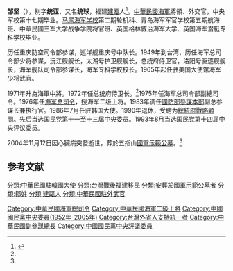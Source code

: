 {{Infobox officeholder
| 前綴尊稱      = 
| 姓名          = 鄒堅
| 原名          = 
| 後綴尊稱      = 
| 圖像          = File:Navy (ROCN) Admiral Tsou Chien 海軍上將鄒堅.jpg
| 圖像大小      = 160px
| 圖像說明      = 鄒堅上將軍裝照
| 屆次          = 
| 職務          = {{ROC}}[[總統府國策顧問|總統府國策顧問]]
| 就任日期      = 1990年
| 卸任日期      = 1999年
| 同時在任者    = 
| 總統          = [[李登輝|李登輝]]
| 行政院院長    = 
| 前任          = 
| 繼任          = 
| 屆次2         = <!--後方的編號最多可至 16-->
| 職務2         = {{ROC}}[[中華民國駐韓國大使列表|駐大韓民國大使]]
| 就任日期2     = 1986年7月
| 卸任日期2     = 1990年
| 同時在任者2   = <!--後方的編號最多可至 16-->
| 總統2         = <!--後方的編號最多可至 16-->
| 行政院院長2   = <!--後方的編號最多可至 16-->
| 副總統2       = <!--後方的編號最多可至 16-->
| 副職2         = <!--後方的編號最多可至 16-->
| 前任2         = [[薛毓麒|薛毓麒]]
| 繼任2         = [[金樹基|金樹基]]
| 屆次3         = <!--後方的編號最多可至 16-->
| 職務3         = [[File:ROC_Ministry_of_National_Defense_Seal.svg|25px]] [[中華民國國防部|中華民國國防部]]副参谋总长兼执行官
| 就任日期3     = 1983年
| 卸任日期3     = 1986年
| 同時在任者3   = <!--後方的編號最多可至 16-->
| 總統3         = <!--後方的編號最多可至 16-->
| 行政院院長3   = <!--後方的編號最多可至 16-->
| 副總統3       = <!--後方的編號最多可至 16-->
| 副職3         = <!--後方的編號最多可至 16-->
| 前任3         = 
| 繼任3         =
| 屆次4         = <!--後方的編號最多可至 16-->
| 職務4         = [[File:ROC_Commanding_General_of_Navy_Flag.svg|25px]] [[中華民國海軍司令|中華民國海軍總司令]]
| 就任日期4     = 1976年7月2日
| 卸任日期4     = 1983年5月15日
| 總統4         = <!--後方的編號最多可至 16-->
| 行政院院長4   = <!--後方的編號最多可至 16-->
| 副總統4       = <!--後方的編號最多可至 16-->
| 副職4         =
| 前任4         = [[宋長志|宋長志]]
| 繼任4         = [[劉和謙|劉和謙]]
| 屆次5         = <!--後方的編號最多可至 16-->
| 職務5         = 中華民國海軍副總司令
| 就任日期5     = 1975年
| 卸任日期5     = 1976年
| 總統5         = <!--後方的編號最多可至 16-->
| 行政院院長5   = <!--後方的編號最多可至 16-->
| 副總統5       = <!--後方的編號最多可至 16-->
| 副職5         =
| 前任5         = 
| 繼任5         =
| 屆次6         = <!--後方的編號最多可至 16-->
| 職務6         = [[中華民國總統府侍衛長|中華民國總統府侍衛長]]
| 就任日期6     = 1972年4月
| 卸任日期6     = 1975年9月
| 總統6         = [[蔣中正|蔣中正]]<br>[[嚴家淦|嚴家淦]]<small>（繼任）</small>
| 行政院院長6   = <!--後方的編號最多可至 16-->
| 副總統6       = <!--後方的編號最多可至 16-->
| 副職6         =
| 前任6         = [[孔令晟|孔令晟]]
| 繼任6         = [[彭傳樑|彭傳樑]]
| 性別                      = 男
| 字                        = 統亞
| 號                        = 
| 別名                      = 
| 出生名                    = 
| 出生日期                  = {{birth date|1921|8|16}}
| 出生地點                  = {{ROC-1912}}[[福建省_(中華民國)|福建省]][[建甌市|建甌縣]]
| 逝世日期                  = {{death date and age|2004|11|12|1921|8|16}}
| 逝世地點                  = {{ROC}}[[臺北市|臺北市]]
| 死因                      = 心臟病
| 墓地                      = {{ROC-TWN}}[[新北市|新北市]][[汐止區|汐止區]][[國軍示範公墓|國軍示範公墓]]
| 墓地座標                  = 
| 籍貫                      = 
| 國籍                      = {{ROC}}
| 公民權                    = 
| 政黨                      = {{KMT}}
| 其他政黨                  = 
| 身高                      = 
| 配偶                      = 
| 伴侶                      = 
| 兒女                      = 
| 父母                      = 
| 親屬                      = 
| 居住地                    = 
| 學歷                      = 
| 母校                      = 
| 職業                      = [[軍人|軍人]]
| 專業                      = 
| 知名原因                  = 
| 著作                      = 
| 薪金                      = 
| 淨資產                    = 
| 宗教信仰                  = 
| 獲獎                      = 
| 簽名                      = 
| 網站                      = 
| blank1                    = 
| data1                     = 
| blank2                    = 
| data2                     = 
| blank3                    = 
| data3                     = 
| blank4                    = 
| data4                     = 
| blank5                    = 
| data5                     = 
<!-- 部份國家政壇人物，請填寫以下欄位 -->
| 內閣                      = 
| 委員會                    = 
| 大臣                      = 
<!-- 若曾在軍隊中服役，請填寫以下欄位 -->
| 昵稱                      = 
| 效忠                      = {{ROC}}
| 服役                      = {{ROCN}}
| 服役時間                  = 
| 軍銜                      = [[File:ROCN_Admiral's_Flag.svg|海軍二級上將旗]] [[上將#中華民國|二級上將]]
| 隊                        = 
| 指揮                      = 
| 參戰                      = 
| 軍事獎勵                  = 
| military_blank1           = 
| military_data1            = 
| military_blank2           = 
| military_data2            = 
| military_blank3           = 
| military_data3            = 
| military_blank4           = 
| military_data4            = 
| military_blank5           = 
| military_data5            = 
<!-- 嵌入模組／腳註 -->
| module                    = 
| module2                   = 
| module3                   = 
| module4                   = 
| module5                   = 
| module6                   = 
| 腳註                      = 
}}

'''邹坚'''（{{bd|1921年|8月16日|2004年|11月12日|catIdx=Z}}），别字'''统亚'''，又名'''统球'''，福建[[建瓯|建瓯]]人<ref name="govtw01">{{Cite web |url=http://epaper.vac.gov.tw/zh-tw/C/27%7C1/7100/1/Publish.htm |title=鄒堅上將辭世 一生平凡平淡平實 風範永存 |accessdate=2020-09-20 |archive-date=2017-03-05 |archive-url=https://web.archive.org/web/20170305020518/http://epaper.vac.gov.tw/zh-tw/C/27%7C1/7100/1/Publish.htm |dead-url=no }}</ref>。[[中華民國海軍|中華民國海軍]]將領、外交官，中央军校第十七期{{Fact|炮科|time=2016-09-21}}毕业。[[马尾海军学校|马尾海军学校]]第二期轮机科、青岛海军军官学校第五期航海班、中華民國三军大学战争学院将官班、英国格林威治海军大学、英国海军潜艇专科学校毕业。

历任重庆防空司令部参谋，巡洋舰重庆号中队长。1949年到台湾，历任海军总司令部少将参谋，沅江舰舰长，太湖号护卫舰舰长，总统府侍卫官，洛阳号驱逐舰舰长，海军舰队司令部参谋长，海军专科学校校长。1965年起任驻美国大使馆海军少将武官。

1971年升為海軍中將。1972年任总统府侍卫长。<ref name=govtw01/>1975年任海军总司令部副總司令。1976年任[[中華民國海軍司令|海军总司令]]，授海军二级上将。1983年调任[[國防部參謀本部|國防部參謀本部]]副总参谋长兼执行官。1986年7月任驻韩国大使。1990年退休，受聘为[[總統府戰略顧問|總統府戰略顧問]]。先后当选国民党第十一至十三届中央委员。1993年8月当选国民党第十四届中央评议委员。

2004年11月12日因心臟病突發逝世，葬於五指山[[國軍示範公墓|國軍示範公墓]]。<ref name=govtw01/>

==参考文献==
{{Reflist}}
{{中華民國海軍司令}}
[[Category:中華民國海軍總司令|Category:中華民國海軍總司令]]
[[Category:中華民國海軍二級上將|Category:中華民國海軍二級上將]]
[[Category:中國國民黨中央委員(1952年-2005年)|Category:中國國民黨中央委員(1952年-2005年)]]
[[分類:中華民國駐韓國大使|分類:中華民國駐韓國大使]]
[[分類:台灣戰後福建移民|分類:台灣戰後福建移民]]
[[分類:安葬於國軍示範公墓者|分類:安葬於國軍示範公墓者]]
[[分類:鄒姓|分類:鄒姓]]
[[分類:建甌人|分類:建甌人]]
[[分類:中華民國駐外武官|分類:中華民國駐外武官]]	
[[Category:台灣外省人支持統一者|Category:台灣外省人支持統一者]]
[[Category:中華民國副參謀總長|Category:中華民國副參謀總長]]
[[Category:中國國民黨中央評議委員|Category:中國國民黨中央評議委員]]